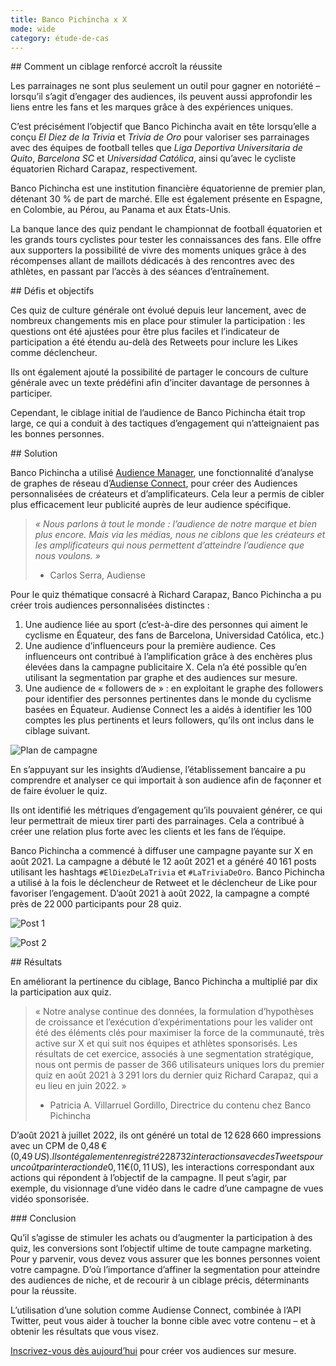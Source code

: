 ```yaml
---
title: Banco Pichincha x X
mode: wide
category: étude-de-cas
---
```


<div id="how-enhanced-targeting-enhances-success">
  ## Comment un ciblage renforcé accroît la réussite
</div>

Les parrainages ne sont plus seulement un outil pour gagner en notoriété – lorsqu’il s’agit d’engager des audiences, ils peuvent aussi approfondir les liens entre les fans et les marques grâce à des expériences uniques. 

C’est précisément l’objectif que Banco Pichincha avait en tête lorsqu’elle a conçu *El Diez de la Trivia* et *Trivia de Oro* pour valoriser ses parrainages avec des équipes de football telles que *Liga Deportiva Universitaria de Quito*, *Barcelona SC* et *Universidad Católica*, ainsi qu’avec le cycliste équatorien Richard Carapaz, respectivement.

Banco Pichincha est une institution financière équatorienne de premier plan, détenant 30 % de part de marché. Elle est également présente en Espagne, en Colombie, au Pérou, au Panama et aux États-Unis.

La banque lance des quiz pendant le championnat de football équatorien et les grands tours cyclistes pour tester les connaissances des fans. Elle offre aux supporters la possibilité de vivre des moments uniques grâce à des récompenses allant de maillots dédicacés à des rencontres avec des athlètes, en passant par l’accès à des séances d’entraînement.

<div id="challenges-and-goals">
  ## Défis et objectifs
</div>

Ces quiz de culture générale ont évolué depuis leur lancement, avec de nombreux changements mis en place pour stimuler la participation : les questions ont été ajustées pour être plus faciles et l’indicateur de participation a été étendu au-delà des Retweets pour inclure les Likes comme déclencheur. 

Ils ont également ajouté la possibilité de partager le concours de culture générale avec un texte prédéfini afin d’inciter davantage de personnes à participer. 

Cependant, le ciblage initial de l’audience de Banco Pichincha était trop large, ce qui a conduit à des tactiques d’engagement qui n’atteignaient pas les bonnes personnes. 

<div id="solution">
  ## Solution
</div>

Banco Pichincha a utilisé [Audience Manager](https://help.audiense.com/knowledge/audience-manager), une fonctionnalité d’analyse de graphes de réseau d’[Audiense Connect](https://resources.audiense.com/blog/what-can-i-do-with-audiense-connect-twitter-marketing-plan), pour créer des Audiences personnalisées de créateurs et d’amplificateurs. Cela leur a permis de cibler plus efficacement leur publicité auprès de leur audience spécifique.

> *« Nous parlons à tout le monde : l’audience de notre marque et bien plus encore. Mais via les médias, nous ne ciblons que les créateurs et les amplificateurs qui nous permettent d’atteindre l’audience que nous voulons. »*
> 
> - Carlos Serra, Audiense

Pour le quiz thématique consacré à Richard Carapaz, Banco Pichincha a pu créer trois audiences personnalisées distinctes :

1. Une audience liée au sport (c’est-à-dire des personnes qui aiment le cyclisme en Équateur, des fans de Barcelona, Universidad Católica, etc.)
1. Une audience d’influenceurs pour la première audience. Ces influenceurs ont contribué à l’amplification grâce à des enchères plus élevées dans la campagne publicitaire X. Cela n’a été possible qu’en utilisant la segmentation par graphe et des audiences sur mesure. 
1. Une audience de « followers de » : en exploitant le graphe des followers pour identifier des personnes pertinentes dans le monde du cyclisme basées en Équateur. Audiense Connect les a aidés à identifier les 100 comptes les plus pertinents et leurs followers, qu’ils ont inclus dans le ciblage suivant. 

![Plan de campagne](/images/success-stories/audiense-banco-pichincha-1.png)

En s’appuyant sur les insights d’Audiense, l’établissement bancaire a pu comprendre et analyser ce qui importait à son audience afin de façonner et de faire évoluer le quiz.

Ils ont identifié les métriques d’engagement qu’ils pouvaient générer, ce qui leur permettrait de mieux tirer parti des parrainages. Cela a contribué à créer une relation plus forte avec les clients et les fans de l’équipe.

Banco Pichincha a commencé à diffuser une campagne payante sur X en août 2021. La campagne a débuté le 12 août 2021 et a généré 40 161 posts utilisant les hashtags `#ElDiezDeLaTrivia` et `#LaTriviaDeOro`. Banco Pichincha a utilisé à la fois le déclencheur de Retweet et le déclencheur de Like pour favoriser l’engagement. D’août 2021 à août 2022, la campagne a compté près de 22 000 participants pour 28 quiz.

![Post 1](/images/success-stories/audiense-banco-pichincha-2.png)

![Post 2](/images/success-stories/audiense-banco-pichincha-3.png)

<div id="results">
  ## Résultats
</div>

En améliorant la pertinence du ciblage, Banco Pichincha a multiplié par dix la participation aux quiz.

> « Notre analyse continue des données, la formulation d’hypothèses de croissance et l’exécution d’expérimentations pour les valider ont été des éléments clés pour maximiser la force de la communauté, très active sur X et qui suit nos équipes et athlètes sponsorisés. Les résultats de cet exercice, associés à une segmentation stratégique, nous ont permis de passer de 366 utilisateurs uniques lors du premier quiz en août 2021 à 3 291 lors du dernier quiz Richard Carapaz, qui a eu lieu en juin 2022. »
> 
> - Patricia A. Villarruel Gordillo, Directrice du contenu chez Banco Pichincha

D’août 2021 à juillet 2022, ils ont généré un total de 12 628 660 impressions avec un CPM de 0,48 € (0,49 $ US). Ils ont également enregistré 228 732 interactions avec des Tweets pour un coût par interaction de 0,11 € (0,11 $ US), les interactions correspondant aux actions qui répondent à l’objectif de la campagne. Il peut s’agir, par exemple, du visionnage d’une vidéo dans le cadre d’une campagne de vues vidéo sponsorisée. 

<div id="conclusion">
  ### Conclusion
</div>

Qu’il s’agisse de stimuler les achats ou d’augmenter la participation à des quiz, les conversions sont l’objectif ultime de toute campagne marketing. Pour y parvenir, vous devez vous assurer que les bonnes personnes voient votre campagne. D’où l’importance d’affiner la segmentation pour atteindre des audiences de niche, et de recourir à un ciblage précis, déterminants pour la réussite.

L’utilisation d’une solution comme Audiense Connect, combinée à l’API Twitter, peut vous aider à toucher la bonne cible avec votre contenu – et à obtenir les résultats que vous visez.

[Inscrivez-vous dès aujourd’hui](https://dashboard.audiense.com/app/signup/connect) pour créer vos audiences sur mesure.